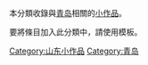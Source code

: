 {{hiddencat}}
本分類收錄與[[青岛|青岛]]相關的[[Wikipedia:小作品|小作品]]。

要將條目加入此分類中，請使用'''{{tl|Qingdao-stub}}'''模板。

[[Category:山东小作品|Category:山东小作品]]
[[Category:青岛|Category:青岛]]